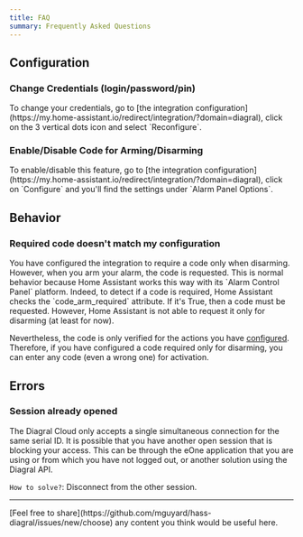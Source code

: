 ```yaml
---
title: FAQ
summary: Frequently Asked Questions
---
```


## Configuration

### Change Credentials (login/password/pin)

<Accordion title="How to" icon="question" defaultOpen>
To change your credentials, go to [the integration configuration](https://my.home-assistant.io/redirect/integration/?domain=diagral), click on the 3 vertical dots icon and select `Reconfigure`.
</Accordion>

### Enable/Disable Code for Arming/Disarming

<Accordion title="How to" icon="question">
To enable/disable this feature, go to [the integration configuration](https://my.home-assistant.io/redirect/integration/?domain=diagral), click on `Configure` and you'll find the settings under `Alarm Panel Options`.
</Accordion>

## Behavior

### Required code doesn't match my configuration

<Accordion title="What is the reason" icon="question">
You have configured the integration to require a code only when disarming. However, when you arm your alarm, the code is requested.
This is normal behavior because Home Assistant works this way with its `Alarm Control Panel` platform. Indeed, to detect if a code is required, Home Assistant checks the `code_arm_required` attribute.
If it's True, then a code must be requested. However, Home Assistant is not able to request it only for disarming (at least for now).

Nevertheless, the code is only verified for the actions you have [configured](/integration/setup#alarm-panel-options).
Therefore, if you have configured a code required only for disarming, you can enter any code (even a wrong one) for activation.
</Accordion>

## Errors

### Session already opened

<Accordion title="What is the reason" icon="question">
The Diagral Cloud only accepts a single simultaneous connection for the same serial ID. It is possible that you have another open session that is blocking your access.
This can be through the eOne application that you are using or from which you have not logged out, or another solution using the Diagral API.

`How to solve?`: Disconnect from the other session.
</Accordion>

---

<Success>
[Feel free to share](https://github.com/mguyard/hass-diagral/issues/new/choose) any content you think would be useful here.
</Success>